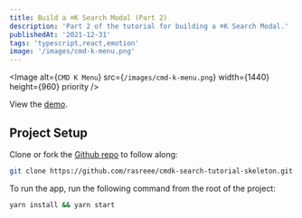 ```yaml
---
title: Build a ⌘K Search Modal (Part 2)
description: 'Part 2 of the tutorial for building a ⌘K Search Modal.'
publishedAt: '2021-12-31'
tags: 'typescript,react,emotion'
image: '/images/cmd-k-menu.png'
---
```


<Image
  alt={`CMD K Menu`}
  src={`/images/cmd-k-menu.png`}
  width={1440}
  height={960}
  priority
/>

View the [demo](https://react-search-modal-tutorial.vercel.app/).

## Project Setup

Clone or fork the [Github repo](https://github.com/rasreee/cmdk-search-tutorial-skeleton) to follow along:

```bash
git clone https://github.com/rasreee/cmdk-search-tutorial-skeleton.git
```

To run the app, run the following command from the root of the project:

```bash
yarn install && yarn start
```

## 